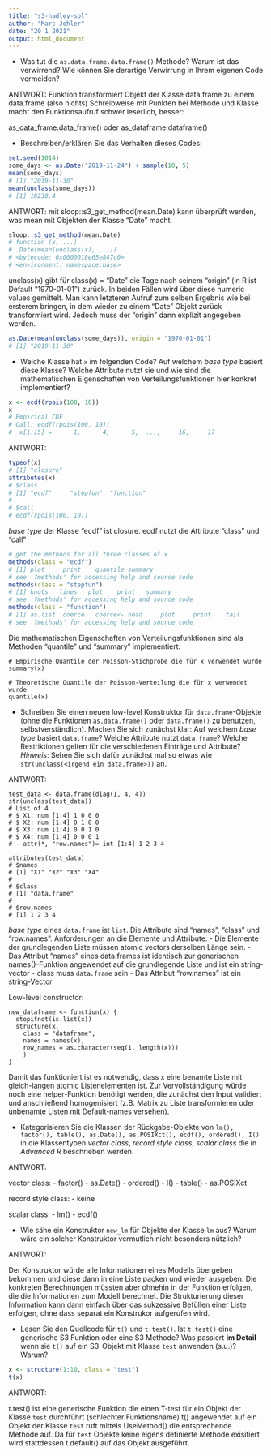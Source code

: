 ```yaml
---
title: "s3-hadley-sol"
author: "Marc Johler"
date: "20 1 2021"
output: html_document
---
```

- Was tut die `as.data.frame.data.frame()` Methode? Warum ist das verwirrend? Wie können Sie derartige Verwirrung in Ihrem eigenen Code vermeiden?

ANTWORT:
Funktion transformiert Objekt der Klasse data.frame zu einem data.frame (also nichts)
Schreibweise mit Punkten bei Methode und Klasse macht den Funktionsaufruf schwer leserlich, besser:

as_data_frame.data_frame() 
oder
as_dataframe.dataframe()

- Beschreiben/erklären Sie das Verhalten dieses Codes:
```r
set.seed(1014)
some_days <- as.Date("2019-11-24") + sample(10, 5)
mean(some_days)
# [1] "2019-11-30"
mean(unclass(some_days))
# [1] 18230.4
```
ANTWORT:
mit sloop::s3_get_method(mean.Date) kann überprüft werden, was mean mit Objekten 
der Klasse "Date" macht. 

```r
sloop::s3_get_method(mean.Date)
# function (x, ...) 
# .Date(mean(unclass(x), ...))
# <bytecode: 0x0000018e65e847c0>
# <environment: namespace:base>
```
unclass(x) gibt für class(x) = "Date" die Tage nach seinem "origin" (in R ist Default "1970-01-01") zurück. 
In beiden Fällen wird über diese numeric values gemittelt. 
Man kann letzteren Aufruf zum selben Ergebnis wie bei ersterem bringen, in dem wieder zu einem "Date" Objekt zurück transformiert wird. Jedoch muss der "origin" dann explizit angegeben werden. 

```r
as.Date(mean(unclass(some_days)), origin = "1970-01-01")
# [1] "2019-11-30"
```

- Welche Klasse hat `x` im folgenden Code? Auf welchem *base type* basiert diese Klasse? Welche Attribute nutzt sie und wie sind die mathematischen Eigenschaften von Verteilungsfunktionen hier konkret implementiert? 
```r
x <- ecdf(rpois(100, 10))
x
# Empirical CDF 
# Call: ecdf(rpois(100, 10))
#  x[1:15] =      1,      4,      5,  ...,     16,     17
```

ANTWORT:

```r
typeof(x)
# [1] "closure"
attributes(x)
# $class
# [1] "ecdf"     "stepfun"  "function"
#
# $call
# ecdf(rpois(100, 10))
```
*base type* der Klasse "ecdf" ist closure. ecdf nutzt die Attribute "class" und "call"

```r
# get the methods for all three classes of x
methods(class = "ecdf")
# [1] plot     print    quantile summary 
# see '?methods' for accessing help and source code
methods(class = "stepfun")
# [1] knots   lines   plot    print   summary
# see '?methods' for accessing help and source code
methods(class = "function")
# [1] as.list  coerce   coerce<- head     plot     print    tail    
# see '?methods' for accessing help and source code
```

Die mathematischen Eigenschaften von Verteilungsfunktionen sind als Methoden "quantile" und "summary" implementiert:

```
# Empirische Quantile der Poisson-Stichprobe die für x verwendet wurde
summary(x)

# Theoretische Quantile der Poisson-Verteilung die für x verwendet wurde
quantile(x)
```

- Schreiben Sie einen neuen low-level Konstruktor für `data.frame`-Objekte (ohne die Funktionen `as.data.frame()` oder `data.frame()` zu benutzen, selbstverständlich). Machen Sie sich zunächst klar: Auf welchem *base type* basiert `data.frame`? Welche Attribute nutzt `data.frame`? Welche Restriktionen gelten für die verschiedenen Einträge und Attribute?  
    *Hinweis*: Sehen Sie sich dafür zunächst mal so etwas wie `str(unclass(<irgend ein data.frame>))` an.

ANTWORT:
    
``` 
test_data <- data.frame(diag(1, 4, 4))
str(unclass(test_data))
# List of 4
# $ X1: num [1:4] 1 0 0 0
# $ X2: num [1:4] 0 1 0 0
# $ X3: num [1:4] 0 0 1 0
# $ X4: num [1:4] 0 0 0 1
# - attr(*, "row.names")= int [1:4] 1 2 3 4

attributes(test_data)
# $names
# [1] "X1" "X2" "X3" "X4"
#
# $class
# [1] "data.frame"
# 
# $row.names
# [1] 1 2 3 4
```

*base type* eines `data.frame` ist `list`. Die Attribute sind "names", "class" und "row.names".
Anforderungen an die Elemente und Attribute:
- Die Elemente der grundlegenden Liste müssen atomic vectors derselben Länge sein.
- Das Attribut "names" eines data.frames ist identisch zur generischen names()-Funktion angewendet auf die grundlegende Liste und ist ein string-vector
- class muss `data.frame` sein
- Das Attribut "row.names" ist ein string-Vector 

Low-level constructor:
```
new_dataframe <- function(x) {
  stopifnot(is.list(x))
  structure(x,
    class = "dataframe",
    names = names(x),
    row_names = as.character(seq(1, length(x)))
    )
}
```
Damit das funktioniert ist es notwendig, dass x eine benamte Liste mit gleich-langen atomic Listenelementen ist. 
Zur Vervollständigung würde noch eine helper-Funktion benötigt werden, die zunächst den Input validiert und anschließend homogenisiert (z.B. Matrix zu Liste transformieren oder unbenamte Listen mit Default-names versehen).


- Kategorisieren Sie die Klassen der Rückgabe-Objekte von `lm(), factor(), table(), as.Date(), as.POSIXct(), ecdf(), ordered(), I()` in die Klassentypen *vector class*, *record style class*, *scalar class* die in *Advanced R* beschrieben  werden.

ANTWORT:

vector class:
- factor()
- as.Date()
- ordered()
- I()
- table()
- as.POSIXct

record style class:
- keine

scalar class:
- lm()
- ecdf()


- Wie sähe ein Konstruktor `new_lm` für Objekte der Klasse `lm` aus? Warum wäre ein solcher Konstruktor vermutlich nicht besonders nützlich? 

ANTWORT:

Der Konstruktor würde alle Informationen eines Modells übergeben bekommen und diese dann in eine Liste packen und wieder ausgeben. Die konkreten Berechnungen müssten aber ohnehin in der Funktion erfolgen, die die Informationen zum Modell berechnet. Die Strukturierung dieser Information kann dann einfach über das sukzessive Befüllen einer Liste erfolgen, ohne dass separat ein Konstrukor aufgerufen wird. 

- Lesen Sie den Quellcode für `t()` und `t.test()`. Ist `t.test()` eine generische S3 Funktion oder eine S3 Methode? Was passiert **im Detail** wenn sie `t()` auf ein S3-Objekt mit Klasse `test` anwenden (s.u.)? Warum?
```r
x <- structure(1:10, class = "test")
t(x)
```

ANTWORT:

t.test() ist eine generische Funktion die einen T-test für ein Objekt der Klasse `test` durchführt (schlechter Funktionsname)
t() angewendet auf ein Objekt der Klasse `test` ruft mittels UseMethod() die entsprechende Methode auf. Da für `test` Objekte keine eigens definierte Methode exisitiert wird stattdessen t.default() auf das Objekt ausgeführt. 

